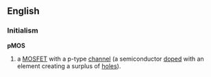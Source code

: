 ==English==
===Initialism===
'''pMOS'''

#{{electronics}} a [[MOSFET]] with a p-type [[channel]] (a semiconductor [[doped]] with an element creating a surplus of [[hole]]s).